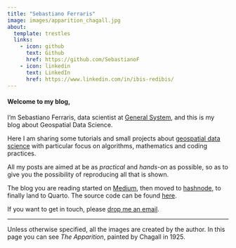 ```yaml
---
title: "Sebastiano Ferraris"
image: images/apparition_chagall.jpg
about:
  template: trestles
  links:
    - icon: github
      text: Github
      href: https://github.com/SebastianoF
    - icon: linkedin
      text: LinkedIn
      href: https://www.linkedin.com/in/ibis-redibis/
---
```


<!-- [![](images/apparition_chagall.jpg){fig-align="center"}](https://www.marcchagallart.net/chagall-113.php) -->

#### Welcome to my blog,

I'm Sebastiano Ferraris, data scientist at [General System](https://generalsystem.com/), and this is my blog about Geospatial Data Science.

Here I am sharing some tutorials and small projects about [geospatial data science](https://carto.com/what-is-spatial-data-science) with particular focus on algorithms, mathematics and coding practices.

All my posts are aimed at be as *practical* and *hands-on* as possible, so as to give you the possibility of reproducing all that is shown.

The blog you are reading started on [Medium](https://medium.com/@sebastianof), then moved to [hashnode](https://geods.hashnode.dev/), to finally land to Quarto. The source code can be found [here](https://github.com/SebastianoF/GeoDsBlog).

If you want to get in touch, please [drop me an email](mailto:sebastiano.ferraris@gmail.com).

-------

Unless otherwise specified, all the images are created by the author. In this page you can see *The Apparition*, painted by Chagall in 1925.
